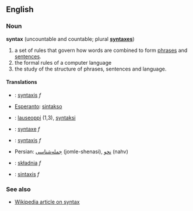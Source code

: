 ==English==
===Noun===
'''syntax''' (uncountable and countable; plural '''[[syntaxes]]''')

#a set of rules that govern how words are combined to form [[phrase]]s and [[sentence]]s.
#the formal rules of a computer language
#the study of the structure of phrases, sentences and language.

==== Translations ====
*{{nl}}: [[syntaxis]] ''f''
*[[Esperanto]]: [[sintakso]]
*{{fi}}: [[lauseoppi]] (1,3), [[syntaksi]]
*{{fr}}: [[syntaxe]] ''f''
*{{la}}: [[syntaxis]] ''f''
*Persian: [[جمله‌شناسی]] (jomle-shenasi), [[نحو]] (nahv)
*{{pl}}: [[składnia]] ''f''
*{{es}}: [[sintaxis]] ''f''

===See also===
*[[w:syntax|Wikipedia article on syntax]]